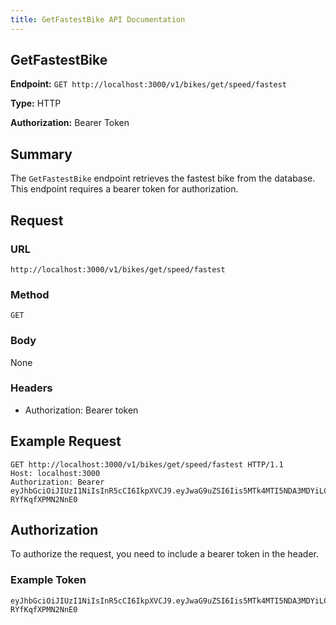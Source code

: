```yaml
---
title: GetFastestBike API Documentation
---
```


## GetFastestBike

**Endpoint:** `GET http://localhost:3000/v1/bikes/get/speed/fastest`

**Type:** HTTP

**Authorization:** Bearer Token

## Summary

The `GetFastestBike` endpoint retrieves the fastest bike from the database. This endpoint requires a bearer token for authorization.

## Request

### URL

`http://localhost:3000/v1/bikes/get/speed/fastest`

### Method

`GET`

### Body

None

### Headers

- Authorization: Bearer token

## Example Request

```http
GET http://localhost:3000/v1/bikes/get/speed/fastest HTTP/1.1
Host: localhost:3000
Authorization: Bearer eyJhbGciOiJIUzI1NiIsInR5cCI6IkpXVCJ9.eyJwaG9uZSI6Iis5MTk4MTI5NDA3MDYiLCJ1aWQiOiJhZnJ3dXZkXzFqIn0.se2WRRJhST9uvOyhTwunvJiiMYD-RYfKqfXPMN2NnE0
```

## Authorization

To authorize the request, you need to include a bearer token in the header.

### Example Token

```
eyJhbGciOiJIUzI1NiIsInR5cCI6IkpXVCJ9.eyJwaG9uZSI6Iis5MTk4MTI5NDA3MDYiLCJ1aWQiOiJhZnJ3dXZkXzFqIn0.se2WRRJhST9uvOyhTwunvJiiMYD-RYfKqfXPMN2NnE0
```
